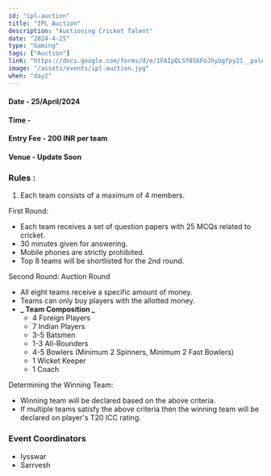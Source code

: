 ```yaml
---
id: "ipl-auction"
title: "IPL Auction"
description: "Auctioning Cricket Talent"
date: "2024-4-25"
type: "Gaming"
tags: ["Auction"]
link: "https://docs.google.com/forms/d/e/1FAIpQLSf8S6FoJhyUgfpy21__palAmQj_chtvw1ZcggNPU4ie8Syu-Q/viewform?usp=sf_link"
image: "/assets/events/ipl-auction.jpg"
when: "day2"
---
```


<h4>Date - 25/April/2024</h4>
<h4>Time - </h4>
<h4>Entry Fee - 200 INR per team</h4>
<h4>Venue - Update Soon</h4>
<h3>Rules :</h3>

1. Each team consists of a maximum of 4 members.

First Round:

- Each team receives a set of question papers with 25 MCQs related to cricket.
- 30 minutes given for answering.
- Mobile phones are strictly prohibited.
- Top 8 teams will be shortlisted for the 2nd round.

Second Round: Auction Round

- All eight teams receive a specific amount of money.
- Teams can only buy players with the allotted money.
- **_ Team Composition _**
  - 4 Foreign Players
  - 7 Indian Players
  - 3-5 Batsmen
  - 1-3 All-Rounders
  - 4-5 Bowlers (Minimum 2 Spinners, Minimum 2 Fast Bowlers)
  - 1 Wicket Keeper
  - 1 Coach

Determining the Winning Team:

- Winning team will be declared based on the above criteria.
- If multiple teams satisfy the above criteria then the winning team will be declared on player's T20 ICC rating.

<h3>Event Coordinators</h3>

- Iysswar
- Sarrvesh
